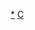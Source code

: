 {{Userbox
  |id       = [[File:Commons-logo.svg|35px]]
  |id-c     = #FFFFFF
  |info     = 這個用戶是'''[[Wikipedia:圖像轉移共享資源|<span style="color:#003366;">自由版權圖像轉移共享資源</span>]]'''的[[:Category:圖像轉移共享資源參與者|參與者]]。
  |info-c   = #aabbcc
  |info-fc  = #003366
  |info-s   = 9
  |border-c = #88aacc
  |border-s = 1
}}<includeonly>[[Category:圖像轉移共享資源參與者|{{PAGENAME}}]]</includeonly><noinclude>
[[Category:圖像轉移共享資源參與者|*]]
[[Category:專題用戶標誌模板|C]]
</noinclude>